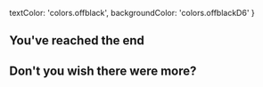   textColor: 'colors.offblack',
  backgroundColor: 'colors.offblackD6'
}

## You've reached the end

## Don't you wish there were more?
